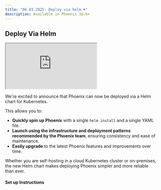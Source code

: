 ```yaml
---
title: "06.03.2025: Deploy via helm ☸️"
description: Available in Phoenix 10.6+
---
```


<Update label="06.03.2025">

## Deploy Via Helm

<Frame>
    <iframe src="https://cdn.iframe.ly/oApxptTr" width={1000} height={400} allowFullScreen></iframe>
</Frame>

We're excited to announce that Phoenix can now be deployed via a Helm chart for Kubernetes.

This allows you to:

* **Quickly spin up Phoenix** with a single `helm install` and a single YAML file.
* **Launch using the infrastructure and deployment patterns recommended by the Phoenix team**, ensuring consistency and ease of maintenance.
* **Easily upgrade** to the latest Phoenix features and improvements over time.

Whether you are self-hosting in a cloud Kubernetes cluster or on-premises, the new Helm chart makes deploying Phoenix simpler and more reliable than ever.

#### Set up Instructions

<Card title="Kubernetes (helm) | Phoenix" href="/phoenix/self-hosting/deployment-options/kubernetes-helm" horizontal>
</Card>
</Update>